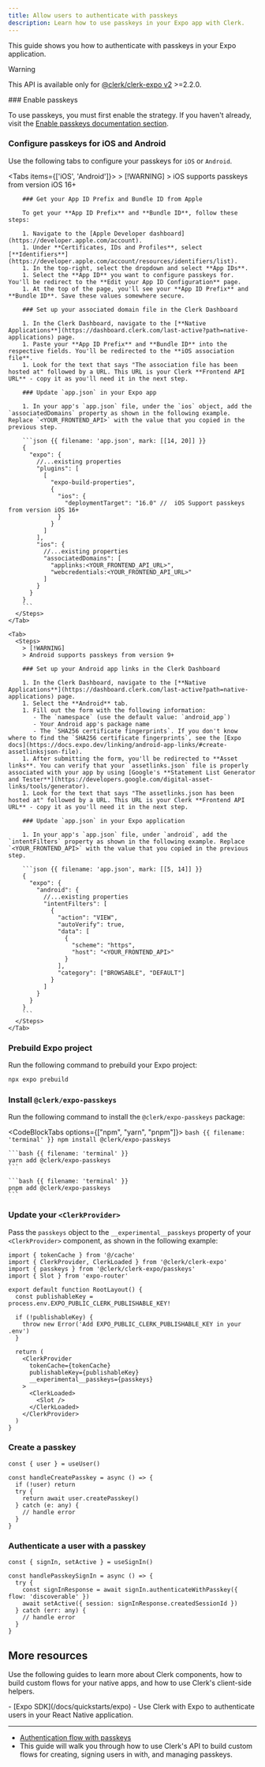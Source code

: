 ```yaml
---
title: Allow users to authenticate with passkeys
description: Learn how to use passkeys in your Expo app with Clerk.
---
```


This guide shows you how to authenticate with passkeys in your Expo application.

> [!WARNING]
> This API is available only for [@clerk/clerk-expo v2](/docs/upgrade-guides/expo-v2/upgrade) >=2.2.0.

<Steps>
  ### Enable passkeys

  To use passkeys, you must first enable the strategy. If you haven't already, visit the [Enable passkeys documentation section](https://clerk.com/docs/custom-flows/passkeys#enable-passkeys).

  ### Configure passkeys for iOS and Android

  Use the following tabs to configure your passkeys for `iOS` or `Android`.

  <Tabs items={['iOS', 'Android']}>
    <Tab>
      <Steps>
        > [!WARNING]
        > iOS supports passkeys from version iOS 16+

        ### Get your App ID Prefix and Bundle ID from Apple

        To get your **App ID Prefix** and **Bundle ID**, follow these steps:

        1. Navigate to the [Apple Developer dashboard](https://developer.apple.com/account).
        1. Under **Certificates, IDs and Profiles**, select [**Identifiers**](https://developer.apple.com/account/resources/identifiers/list).
        1. In the top-right, select the dropdown and select **App IDs**.
        1. Select the **App ID** you want to configure passkeys for. You'll be redirect to the **Edit your App ID Configuration** page.
        1. At the top of the page, you'll see your **App ID Prefix** and **Bundle ID**. Save these values somewhere secure.

        ### Set up your associated domain file in the Clerk Dashboard

        1. In the Clerk Dashboard, navigate to the [**Native Applications**](https://dashboard.clerk.com/last-active?path=native-applications) page.
        1. Paste your **App ID Prefix** and **Bundle ID** into the respective fields. You'll be redirected to the **iOS association file**.
        1. Look for the text that says "The association file has been hosted at" followed by a URL. This URL is your Clerk **Frontend API URL** - copy it as you'll need it in the next step.

        ### Update `app.json` in your Expo app

        1. In your app's `app.json` file, under the `ios` object, add the `associatedDomains` property as shown in the following example. Replace `<YOUR_FRONTEND_API>` with the value that you copied in the previous step.

        ```json {{ filename: 'app.json', mark: [[14, 20]] }}
        {
          "expo": {
            //...existing properties
            "plugins": [
              [
                "expo-build-properties",
                {
                  "ios": {
                    "deploymentTarget": "16.0" //  iOS Support passkeys from version iOS 16+
                  }
                }
              ]
            ],
            "ios": {
              //...existing properties
              "associatedDomains": [
                "applinks:<YOUR_FRONTEND_API_URL>",
                "webcredentials:<YOUR_FRONTEND_API_URL>"
              ]
            }
          }
        }
        ```
      </Steps>
    </Tab>

    <Tab>
      <Steps>
        > [!WARNING]
        > Android supports passkeys from version 9+

        ### Set up your Android app links in the Clerk Dashboard

        1. In the Clerk Dashboard, navigate to the [**Native Applications**](https://dashboard.clerk.com/last-active?path=native-applications) page.
        1. Select the **Android** tab.
        1. Fill out the form with the following information:
           - The `namespace` (use the default value: `android_app`)
           - Your Android app's package name
           - The `SHA256 certificate fingerprints`. If you don't know where to find the `SHA256 certificate fingerprints`, see the [Expo docs](https://docs.expo.dev/linking/android-app-links/#create-assetlinksjson-file).
        1. After submitting the form, you'll be redirected to **Asset links**. You can verify that your `assetlinks.json` file is properly associated with your app by using [Google's **Statement List Generator and Tester**](https://developers.google.com/digital-asset-links/tools/generator).
        1. Look for the text that says "The assetlinks.json has been hosted at" followed by a URL. This URL is your Clerk **Frontend API URL** - copy it as you'll need it in the next step.

        ### Update `app.json` in your Expo application

        1. In your app's `app.json` file, under `android`, add the `intentFilters` property as shown in the following example. Replace `<YOUR_FRONTEND_API>` with the value that you copied in the previous step.

        ```json {{ filename: 'app.json', mark: [[5, 14]] }}
        {
          "expo": {
            "android": {
              //...existing properties
              "intentFilters": [
                {
                  "action": "VIEW",
                  "autoVerify": true,
                  "data": [
                    {
                      "scheme": "https",
                      "host": "<YOUR_FRONTEND_API>"
                    }
                  ],
                  "category": ["BROWSABLE", "DEFAULT"]
                }
              ]
            }
          }
        }
        ```
      </Steps>
    </Tab>
  </Tabs>

  ### Prebuild Expo project

  Run the following command to prebuild your Expo project:

  ```bash {{ filename: 'terminal' }}
  npx expo prebuild
  ```

  ### Install `@clerk/expo-passkeys`

  Run the following command to install the `@clerk/expo-passkeys` package:

  <CodeBlockTabs options={["npm", "yarn", "pnpm"]}>
    ```bash {{ filename: 'terminal' }}
    npm install @clerk/expo-passkeys
    ```

    ```bash {{ filename: 'terminal' }}
    yarn add @clerk/expo-passkeys
    ```

    ```bash {{ filename: 'terminal' }}
    pnpm add @clerk/expo-passkeys
    ```
  </CodeBlockTabs>

  ### Update your `<ClerkProvider>`

  Pass the `passkeys` object to the `__experimental__passkeys` property of your `<ClerkProvider>` component, as shown in the following example:

  ```tsx {{ filename: 'app/_layout.tsx', mark: [3, 17] }}
  import { tokenCache } from '@/cache'
  import { ClerkProvider, ClerkLoaded } from '@clerk/clerk-expo'
  import { passkeys } from '@clerk/clerk-expo/passkeys'
  import { Slot } from 'expo-router'

  export default function RootLayout() {
    const publishableKey = process.env.EXPO_PUBLIC_CLERK_PUBLISHABLE_KEY!

    if (!publishableKey) {
      throw new Error('Add EXPO_PUBLIC_CLERK_PUBLISHABLE_KEY in your .env')
    }

    return (
      <ClerkProvider
        tokenCache={tokenCache}
        publishableKey={publishableKey}
        __experimental__passkeys={passkeys}
      >
        <ClerkLoaded>
          <Slot />
        </ClerkLoaded>
      </ClerkProvider>
    )
  }
  ```

  ### Create a passkey

  ```tsx
  const { user } = useUser()

  const handleCreatePasskey = async () => {
    if (!user) return
    try {
      return await user.createPasskey()
    } catch (e: any) {
      // handle error
    }
  }
  ```

  ### Authenticate a user with a passkey

  ```tsx
  const { signIn, setActive } = useSignIn()

  const handlePasskeySignIn = async () => {
    try {
      const signInResponse = await signIn.authenticateWithPasskey({ flow: 'discoverable' })
      await setActive({ session: signInResponse.createdSessionId })
    } catch (err: any) {
      // handle error
    }
  }
  ```
</Steps>

## More resources

Use the following guides to learn more about Clerk components, how to build custom flows for your native apps, and how to use Clerk's client-side helpers.

<Cards>
  - [Expo SDK](/docs/quickstarts/expo)
  - Use Clerk with Expo to authenticate users in your React Native application.

  ---

  - [Authentication flow with passkeys](https://clerk.com/docs/custom-flows/passkeys#enable-passkeys)
  - This guide will walk you through how to use Clerk's API to build custom flows for creating, signing users in with, and managing passkeys.
</Cards>
